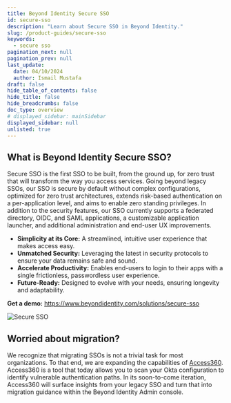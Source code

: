 ```yaml
---
title: Beyond Identity Secure SSO
id: secure-sso
description: "Learn about Secure SSO in Beyond Identity."
slug: /product-guides/secure-sso
keywords:
  - secure sso
pagination_next: null
pagination_prev: null
last_update:
  date: 04/10/2024
  author: Ismail Mustafa
draft: false
hide_table_of_contents: false
hide_title: false
hide_breadcrumbs: false
doc_type: overview
# displayed_sidebar: mainSidebar
displayed_sidebar: null
unlisted: true
---
```


## What is Beyond Identity Secure SSO?

Secure SSO is the first SSO to be built, from the ground up, for zero trust that will transform the way you access services. Going beyond legacy SSOs, our SSO is secure by default without complex configurations, optimized for zero trust architectures, extends risk-based authentication on a per-application level, and aims to enable zero standing privileges. In addition to the security features, our SSO currently supports a federated directory, OIDC, and SAML applications, a customizable application launcher, and additional administration and end-user UX improvements. 

- **Simplicity at its Core:** A streamlined, intuitive user experience that makes access easy.
- **Unmatched Security:** Leveraging the latest in security protocols to ensure your data remains safe and sound.
- **Accelerate Productivity:** Enables end-users to login to their apps with a single frictionless, passwordless user experience.
- **Future-Ready:** Designed to evolve with your needs, ensuring longevity and adaptability.

**Get a demo:** https://www.beyondidentity.com/solutions/secure-sso

![Secure SSO](../images/secure-sso.png)

## Worried about migration? 
We recognize that migrating SSOs is not a trivial task for most organizations. To that end, we are expanding the capabilities of [Access360](access360.mdx). Access360 is a tool that today allows you to scan your Okta configuration to identify vulnerable authentication paths. In its soon-to-come iteration, Access360 will surface insights from your legacy SSO and turn that into migration guidance within the Beyond Identity Admin console.